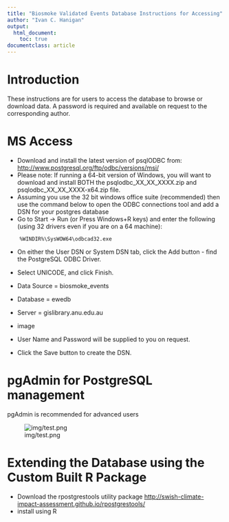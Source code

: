```yaml
---
title: "Biosmoke Validated Events Database Instructions for Accessing"
author: "Ivan C. Hanigan"
output:
  html_document:
    toc: true
documentclass: article    
---
```


# Introduction 

These instructions are for users to access the database to browse or download data.
A password is required and available on request to the corresponding author.

# MS Access

- Download and install the latest version of psqlODBC from: [http://www.postgresql.org/ftp/odbc/versions/msi/](http://www.postgresql.org/ftp/odbc/versions/msi/)
- Please note: If running a 64-bit version of Windows, you will want to download and install BOTH the psqlodbc_XX_XX_XXXX.zip and psqlodbc_XX_XX_XXXX-x64.zip file. 
- Assuming you use the 32 bit windows office suite (recommended) then use the command below to open the ODBC connections tool and add a DSN for your postgres database
- Go to Start -> Run (or Press Windows+R keys) and enter  the following (using 32 drivers even if you are on a 64 machine):

```
    %WINDIR%\SysWOW64\odbcad32.exe
```

- On either the User DSN or System DSN tab, click the Add button - find the PostgreSQL ODBC Driver.
- Select UNICODE, and click Finish.
- Data Source = biosmoke_events
- Database = ewedb
- Server = gislibrary.anu.edu.au

- image

- User Name and Password will be supplied to you on request.
- Click the Save button to create the DSN.



# pgAdmin for PostgreSQL management

pgAdmin is recommended for advanced users

![img/test.png](img/test.png)

# Extending the Database using the Custom Built R Package

- Download the rpostgrestools utility package [http://swish-climate-impact-assessment.github.io/rpostgrestools/](http://swish-climate-impact-assessment.github.io/rpostgrestools/)
- install using R
